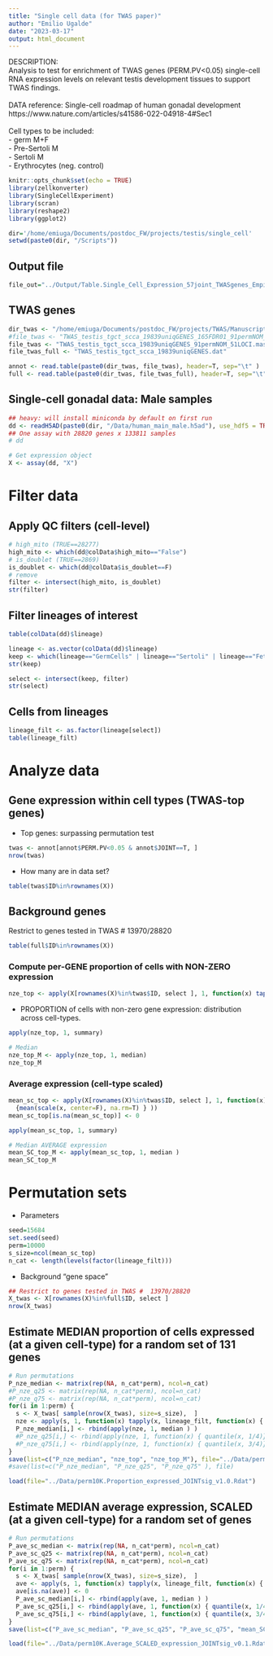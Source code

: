 ```yaml
---
title: "Single cell data (for TWAS paper)"
author: "Emilio Ugalde"
date: "2023-03-17"
output: html_document
---
```


DESCRIPTION: \
Analysis to test for enrichment of TWAS genes (PERM.PV<0.05) single-cell RNA expression levels on relevant testis development tissues to support TWAS findings. \
\
DATA reference: Single-cell roadmap of human gonadal development \
https://www.nature.com/articles/s41586-022-04918-4#Sec1 \
\
Cell types to be included: \
- germ M+F \
- Pre-Sertoli M \
- Sertoli M \
- Erythrocytes (neg. control) \

```r
knitr::opts_chunk$set(echo = TRUE)
library(zellkonverter)
library(SingleCellExperiment)
library(scran)
library(reshape2)
library(ggplot2)
```

```r
dir='/home/emiuga/Documents/postdoc_FW/projects/testis/single_cell'
setwd(paste0(dir, "/Scripts"))
```

## Output file
```r
file_out="../Output/Table.Single_Cell_Expression_57joint_TWASgenes_Empirival_Pval.txt"
```

## TWAS genes
```r
dir_twas <- "/home/emiuga/Documents/postdoc_FW/projects/TWAS/Manuscript/Draft/Results_20230203/"
#file_twas <- "TWAS_testis_tgct_scca_19839uniqGENES_165FDR01_91permNOM_51LOCI.master_ANNOT.dat"
file_twas <- "TWAS_testis_tgct_scca_19839uniqGENES_91permNOM_51LOCI.master_ANNOT.dat"
file_twas_full <- "TWAS_testis_tgct_scca_19839uniqGENES.dat"
```
```r
annot <- read.table(paste0(dir_twas, file_twas), header=T, sep="\t" )
full <- read.table(paste0(dir_twas, file_twas_full), header=T, sep="\t" )
```


## Single-cell gonadal data: Male samples
```r
## heavy: will install miniconda by default on first run
dd <- readH5AD(paste0(dir, "/Data/human_main_male.h5ad"), use_hdf5 = TRUE) 
## One assay with 28820 genes x 133811 samples
# dd
```

```r
# Get expression object
X <- assay(dd, "X")
```


# Filter data

## Apply QC filters (cell-level)
```r
# high_mito (TRUE==28277)
high_mito <- which(dd@colData$high_mito=="False")
# is_doublet (TRUE==2869)
is_doublet <- which(dd@colData$is_doublet==F)
# remove
filter <- intersect(high_mito, is_doublet)
str(filter) 
```
## Filter lineages of interest
```r
table(colData(dd)$lineage)
```

```r
lineage <- as.vector(colData(dd)$lineage)
keep <- which(lineage=="GermCells" | lineage=="Sertoli" | lineage=="FetalLeydig" ) # | lineage=="Erythroid")
str(keep)
```
```r
select <- intersect(keep, filter)
str(select)
```

## Cells from lineages
```r
lineage_filt <- as.factor(lineage[select])
table(lineage_filt)
```

\newpage
# Analyze data

## Gene expression within cell types (TWAS-top genes)

- Top genes: surpassing permutation test
```r
twas <- annot[annot$PERM.PV<0.05 & annot$JOINT==T, ]
nrow(twas)
```
- How many are in data set?
```r
table(twas$ID%in%rownames(X))
```

## Background genes
Restrict to genes tested in TWAS #  13970/28820
```r
table(full$ID%in%rownames(X))
```
### Compute per-GENE proportion of cells with NON-ZERO expression
```r
nze_top <- apply(X[rownames(X)%in%twas$ID, select ], 1, function(x) tapply(x, lineage_filt, function(x) {length(x[x>0])/length(x)*100 } ))
```

- PROPORTION of cells with non-zero gene expression: distribution across cell-types.
```r
apply(nze_top, 1, summary)
```
```r
# Median
nze_top_M <- apply(nze_top, 1, median)
nze_top_M
```

### Average expression (cell-type scaled)
```r
mean_sc_top <- apply(X[rownames(X)%in%twas$ID, select ], 1, function(x) tapply(x, lineage_filt, function(x) 
  {mean(scale(x, center=F), na.rm=T) } ))
mean_sc_top[is.na(mean_sc_top)] <- 0
```
```r
apply(mean_sc_top, 1, summary)
```
```r
# Median AVERAGE expression
mean_SC_top_M <- apply(mean_sc_top, 1, median ) 
mean_SC_top_M
```

\newpage
# Permutation sets
- Parameters
```r
seed=15684
set.seed(seed)
perm=10000
s_size=ncol(mean_sc_top)
n_cat <- length(levels(factor(lineage_filt)))
```
- Background "gene space"
```r
## Restrict to genes tested in TWAS #  13970/28820
X_twas <- X[rownames(X)%in%full$ID, select ]
nrow(X_twas)
```

## Estimate MEDIAN proportion of cells expressed (at a given cell-type) for a random set of 131 genes


```r
# Run permutations
P_nze_median <- matrix(rep(NA, n_cat*perm), ncol=n_cat)
#P_nze_q25 <- matrix(rep(NA, n_cat*perm), ncol=n_cat)
#P_nze_q75 <- matrix(rep(NA, n_cat*perm), ncol=n_cat)
for(i in 1:perm) {
  s <- X_twas[ sample(nrow(X_twas), size=s_size),  ]
  nze <- apply(s, 1, function(x) tapply(x, lineage_filt, function(x) { length(x[x>0])/length(x)*100 } ))
  P_nze_median[i,] <- rbind(apply(nze, 1, median ) )
  #P_nze_q25[i,] <- rbind(apply(nze, 1, function(x) { quantile(x, 1/4)} ) )
  #P_nze_q75[i,] <- rbind(apply(nze, 1, function(x) { quantile(x, 3/4)} ) )
}
save(list=c("P_nze_median", "nze_top", "nze_top_M"), file="../Data/perm10K.Proportion_expressed_JOINTsig_v1.0.Rdat")
#save(list=c("P_nze_median", "P_nze_q25", "P_nze_q75" ), file) 
```

```r
load(file="../Data/perm10K.Proportion_expressed_JOINTsig_v1.0.Rdat")
```


## Estimate MEDIAN average expression, SCALED (at a given cell-type) for a random set of genes

```r
# Run permutations
P_ave_sc_median <- matrix(rep(NA, n_cat*perm), ncol=n_cat)
P_ave_sc_q25 <- matrix(rep(NA, n_cat*perm), ncol=n_cat)
P_ave_sc_q75 <- matrix(rep(NA, n_cat*perm), ncol=n_cat)
for(i in 1:perm) {
  s <- X_twas[ sample(nrow(X_twas), size=s_size),  ]
  ave <- apply(s, 1, function(x) tapply(x, lineage_filt, function(x) { mean( scale(x, center=F), na.rm=T) } ))
  ave[is.na(ave)] <- 0
  P_ave_sc_median[i,] <- rbind(apply(ave, 1, median ) )
  P_ave_sc_q25[i,] <- rbind(apply(ave, 1, function(x) { quantile(x, 1/4)} ) )
  P_ave_sc_q75[i,] <- rbind(apply(ave, 1, function(x) { quantile(x, 3/4)} ) )
}
save(list=c("P_ave_sc_median", "P_ave_sc_q25", "P_ave_sc_q75", "mean_SC_top_M" ), file="../Data/perm10K.Average_SCALED_expression_JOINTsig_v0.1.Rdat")
```


```r
load(file="../Data/perm10K.Average_SCALED_expression_JOINTsig_v0.1.Rdat")
```

































